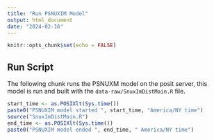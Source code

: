 ```yaml
---
title: "Run PSNUXIM Model"
output: html_document
date: "2024-02-16"
---
```


```r
knitr::opts_chunk$set(echo = FALSE)
```

## Run Script

The following chunk runs the PSNUXM model on the posit server, this model is run and built with the `data-raw/SnuxImDistMain.R` file.

```r


start_time <- as.POSIXlt(Sys.time())
paste0("PSNUXIM model started ", start_time, "America/NY time")
source("SnuxImDistMain.R")
end_time <- as.POSIXlt(Sys.time())
paste0("PSNUXIM model ended ", end_time, " America/NY time")


```
